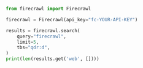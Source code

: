 ```python Python
from firecrawl import Firecrawl

firecrawl = Firecrawl(api_key="fc-YOUR-API-KEY")

results = firecrawl.search(
    query="firecrawl",
    limit=5,
    tbs="qdr:d",
)
print(len(results.get('web', [])))
```


